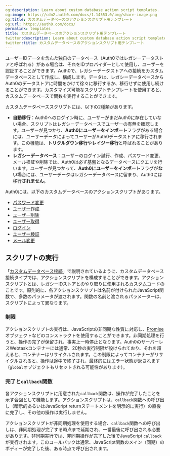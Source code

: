 ```yaml
---
og:description: Learn about custom database action script templates.
og:image: https://cdn2.auth0.com/docs/1.14553.0/img/share-image.png
og:title: カスタムデータベースのアクションスクリプト用テンプレート
og:url: https://auth0.com/docs/
permalink: templates
title: カスタムデータベースのアクションスクリプト用テンプレート
twitter:description: Learn about custom database action script templates.
twitter:title: カスタムデータベースのアクションスクリプト用テンプレート
---
```




ユーザーIDデータを含んた独自のデータベース（Auth0ではレガシーデータストアと呼ばれる）がある場合は、それをIDプロバイダーとして使用し、ユーザーを認証することができます。Auth0で、レガシーデータストアへの接続をカスタムデータベースとして作成し、構成します。データは、レガシーデータベースからAuth0のデータストアに時間をかけて徐々に移行するか、移行せずに使用し続けることができます。カスタマイズ可能なスクリプトテンプレートを使用すると、カスタムデータベースで関数を実行することができます。

カスタムデータベーススクリプトには、以下の2種類があります。

* **自動移行**：Auth0へのログイン時に、ユーザーがまだAuth0に存在していない場合、スクリプトはレガシーデータベースでユーザーの有無を確認します。ユーザーが見つかり、**Auth0にユーザーをインポート**フラグがある場合には、ユーザーデータによってユーザーがAuth0データストアに移行されます。この機能は、**トリクルダウン移行**や**レイジー移行**と呼ばれることがあります。
* **レガシーデータベース**：ユーザーのログイン試行、作成、パスワード変更、メール検証や削除では、Auth0は必ず基盤となるデータベースにクエリを行います。ユーザーが見つかって、**Auth0にユーザーをインポート**フラグが**ない**場合には、ユーザーデータはレガシーデータベースに留まり、Auth0には移行**されません**。

Auth0には、以下のカスタムデータベースのアクションスクリプトがあります。

* [パスワード変更](/change-password)
* [ユーザー作成](/create)
* [ユーザー削除](/delete)
* [ユーザー取得](/get-user)
* [ログイン](/login)
* [ユーザー検証](/verify)
* [メール変更](/change-email)



## スクリプトの実行

「[カスタムデータベース接続](/connections/database/custom-db)」で説明されているように、カスタムデータベース接続タイプでは、アクションスクリプトを構成することができます。アクションスクリプトとは、レガシーIDストアとのやり取りに使用されるカスタムコードのことです。原則的に、各アクションスクリプトは名前が付けられたJavaScript関数で、多数のパラメータが渡されます。関数の名前と渡されるパラメーターは、スクリプトによって異なります。

### 制限

アクションスクリプトの実行は、JavaScriptの非同期な性質に対応し、[Promise](https://developer.mozilla.org/en-US/docs/Web/JavaScript/Reference/Global_Objects/Promise)オブジェクトなどのコンストラクトを使用することができます。非同期処理を行うと、操作の完了が保留され、事実上一時停止となります。Auth0のサーバーレスWebtaskコンテナーには通常、20秒の実行制限が設けられており、それを超えると、コンテナーはリサイクルされます。この制限によってコンテナーがリサイクルされると、操作は途中で終了され、最終的にはエラー状態が返されます（`global`オブジェクトもリセットされる可能性があります）。

### 完了と`callback`関数

各アクションスクリプトに用意された`callback`関数は、操作が完了したことを示す合図として機能します。アクションスクリプトは、`callback`関数への呼び出し（暗示的あるいはJavaScript returnステートメントを明示的に実行）の直後に完了し、その他の操作は実行しません。





アクションスクリプトが非同期処理を使用する場合、`callback`関数への呼び出しは、非同期処理が完了する時点まで延期され、一番最後に呼び出される必要があります。非同期実行では、非同期操作が完了した後でJavaScript `callback`が実行されます。このコールバックは通常、JavaScript関数のメイン（同期）のボディーが完了した後、ある時点で呼び出されます。